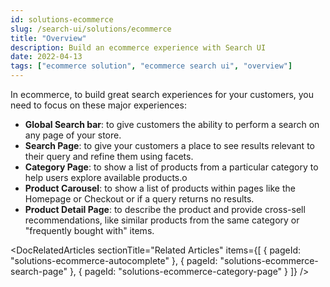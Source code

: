 ```yaml
---
id: solutions-ecommerce
slug: /search-ui/solutions/ecommerce
title: "Overview"
description: Build an ecommerce experience with Search UI
date: 2022-04-13
tags: ["ecommerce solution", "ecommerce search ui", "overview"]
---
```


In ecommerce, to build great search experiences for your customers, you need to focus on these major experiences:

- **Global Search bar**: to give customers the ability to perform a search on any page of your store.
- **Search Page**: to give your customers a place to see results relevant to their query and refine them using facets.
- **Category Page**: to show a list of products from a particular category to help users explore available products.o
- **Product Carousel**: to show a list of products within pages like the Homepage or Checkout or if a query returns no results.
- **Product Detail Page**: to describe the product and provide cross-sell recommendations, like similar products from the same category or "frequently bought with" items.

<DocRelatedArticles
  sectionTitle="Related Articles"
  items={[
    {
      pageId: "solutions-ecommerce-autocomplete"
    },
    {
      pageId: "solutions-ecommerce-search-page"
    },
    {
      pageId: "solutions-ecommerce-category-page"
    }
  ]}
/>
